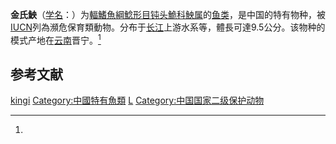{{Speciesbox
| name = 金氏䱀
| status = EN
| status_system = IUCN3.1
| image = 
| genus = Liobagrus
| species = kingi
| authority = [[张春霖|Tchang]], 1935<ref name='id6623'>{{cite web| url =http://www.bioinfo.cn/db05/BjdwSpecies.php?action=view&id=6623| title =金氏䱀| work =《中国动物物种编目数据库》| publisher =中国科学院微生物研究所| author =中国科学院动物研究所| accessdate =2009-04-11| deadurl =yes| archiveurl =https://web.archive.org/web/20160305034556/http://www.bioinfo.cn/db05/BjdwSpecies.php?action=view&id=6623| archivedate =2016-03-05}}</ref>
}}

'''金氏䱀'''（[[学名|学名]]：{{lang|la|''Liobagrus kingi''}}）为[[輻鰭魚綱|輻鰭魚綱]][[鯰形目|鯰形目]][[钝头鮠科|钝头鮠科]][[䱀属|䱀属]]的[[鱼类|鱼类]]，是中国的特有物种，被[[IUCN|IUCN]]列為瀕危保育類動物。分布于[[长江|长江]]上游水系等，體長可達9.5公分。该物种的模式产地在[[云南|云南]]晋宁。<ref name='id6623'/>

== 参考文献 ==
{{reflist}}

{{Wikispecies|Liobagrus kingi}}
{{Taxonbar|from=Q3761233}}

[[Category:䱀属|kingi]]
[[Category:中國特有魚類|Category:中國特有魚類]]
[[Category:1935年描述的魚類|L]]
[[Category:中国国家二级保护动物|Category:中国国家二级保护动物]]

{{鯰形目小作品}}